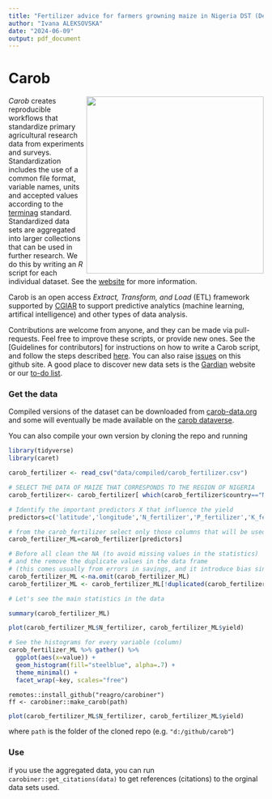 ```yaml
---
title: "Fertilizer advice for farmers growning maize in Nigeria DST (Decission Support Tools)"
author: "Ivana ALEKSOVSKA"
date: "2024-06-09"
output: pdf_document
---
```


# Carob

<img align="right" width="350" height="350" src="https://github.com/reagro/carob/raw/master/img/carob.png">

*Carob* creates reproducible workflows that standardize primary agricultural research data from experiments and surveys. Standardization includes the use of a common file format, variable names, units and accepted values according to the [terminag](https://github.com/reagro/terminag) standard. Standardized data sets are aggregated into larger collections that can be used in further research. We do this by writing an *R* script for each individual dataset. See the [website](https://carob-data.org) for more information.

Carob is an open access *Extract, Transform, and Load* (ETL) framework supported by [CGIAR](https://www.cgiar.org/initiative/excellence-in-agronomy/) to support predictive analytics (machine learning, artifical intelligence) and other types of data analysis. 

Contributions are welcome from anyone, and they can be made via pull-requests. Feel free to improve these scripts, or provide new ones. See the [Guidelines for contributors] for instructions on how to write a Carob script, and follow the steps described [here](https://carob-data.org/contribute.html). You can also raise [issues](https://github.com/reagro/carob/issues) on this github site. A good place to discover new data sets is the [Gardian](https://gardian.bigdata.cgiar.org/) website or our [to-do list](https://carob-data.org/todo.html). 

### Get the data

Compiled versions of the dataset can be downloaded from [carob-data.org](http://carob-data.org) and some will eventually be made available on the [carob dataverse](https://dataverse.harvard.edu/dataverse/carob/).

You can also compile your own version by cloning the repo and running 


```r
library(tidyverse)
library(caret)
```

```r
carob_fertilizer <- read_csv("data/compiled/carob_fertilizer.csv")

# SELECT THE DATA OF MAIZE THAT CORRESPONDS TO THE REGION OF NIGERIA
carob_fertilizer<- carob_fertilizer[ which(carob_fertilizer$country=="Nigeria" & carob_fertilizer$crop =="maize") , ]

# Identify the important predictors X that influence the yield
predictors=c('latitude','longitude','N_fertilizer','P_fertilizer','K_fertilizer','yield')

# from the carob_fertilizer select only those columns that will be used into ML algo
carob_fertilizer_ML=carob_fertilizer[predictors]

# Before all clean the NA (to avoid missing values in the statistics) 
# and the remove the duplicate values in the data frame 
# (this comes usually from errors in savings, and it introduce bias since double)
carob_fertilizer_ML <-na.omit(carob_fertilizer_ML)
carob_fertilizer_ML <- carob_fertilizer_ML[!duplicated(carob_fertilizer_ML),]

# Let's see the main statistics in the data

summary(carob_fertilizer_ML)

plot(carob_fertilizer_ML$N_fertilizer, carob_fertilizer_ML$yield)

# See the histograms for every variable (column)
carob_fertilizer_ML %>% gather() %>%
  ggplot(aes(x=value)) + 
  geom_histogram(fill="steelblue", alpha=.7) +
  theme_minimal() +
  facet_wrap(~key, scales="free")

```


```
remotes::install_github("reagro/carobiner")
ff <- carobiner::make_carob(path)
```

```r
plot(carob_fertilizer_ML$N_fertilizer, carob_fertilizer_ML$yield)
```


where `path` is the folder of the cloned repo (e.g. `"d:/github/carob"`)

### Use

if you use the aggregated data, you can run `carobiner::get_citations(data)` to get references (citations) to the orginal data sets used. 


